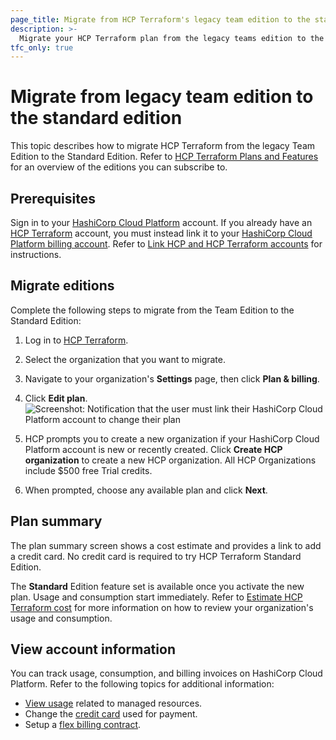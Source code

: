 ```yaml
---
page_title: Migrate from HCP Terraform's legacy team edition to the standard edition
description: >-
  Migrate your HCP Terraform plan from the legacy teams edition to the standard edition.
tfc_only: true
---
```


# Migrate from legacy team edition to the standard edition

This topic describes how to migrate HCP Terraform from the legacy Team Edition to the Standard Edition. Refer to [HCP Terraform Plans and Features](/terraform/cloud-docs/overview) for an overview of the editions you can subscribe to. 

## Prerequisites

Sign in to your [HashiCorp Cloud Platform](https://portal.cloud.hashicorp.com/) account. If you already have an [HCP Terraform](https://app.terraform.io/) account, you must instead link it to your [HashiCorp Cloud Platform billing account](/hcp/docs/hcp/admin/billing). Refer to [Link HCP and HCP Terraform accounts](/terraform/cloud-docs/users-teams-organizations/users#linking-hcp-and-hcp-terraform-accounts) for instructions.  

## Migrate editions

Complete the following steps to migrate from the Team Edition to the Standard Edition:

1. Log in to [HCP Terraform](https://app.terraform.io).

1. Select the organization that you want to migrate.

1. Navigate to your organization's **Settings** page, then click **Plan & billing**.

1. Click **Edit plan**.
    ![Screenshot: Notification that the user must link their HashiCorp Cloud Platform account to change their plan](/img/docs/tfc-pnb-link-hcp.png)

1. HCP prompts you to create a new organization if your HashiCorp Cloud Platform account is new or recently created. Click **Create HCP organization** to create a new HCP organization. All HCP Organizations include $500 free Trial credits.

1. When prompted, choose any available plan and click **Next**.

## Plan summary

The plan summary screen shows a cost estimate and provides a link to add a credit card. No credit card is required to try HCP Terraform Standard Edition.

The **Standard** Edition feature set is available once you activate the new plan. Usage and consumption start immediately. Refer to [Estimate HCP Terraform cost](/terraform/cloud-docs/overview/estimate-hcp-terraform-cost) for more information on how to review your organization's usage and consumption.

## View account information

You can track usage, consumption, and billing invoices on HashiCorp Cloud Platform. Refer to the following topics for additional information:

- [View usage](/hcp/docs/hcp/admin/billing#usage) related to managed resources.
- Change the [credit card](/hcp/docs/hcp/admin/billing/pay-as-you-go#change-credit-card) used for payment.
- Setup a [flex billing contract](/hcp/docs/hcp/admin/billing/flex-multiyear).
